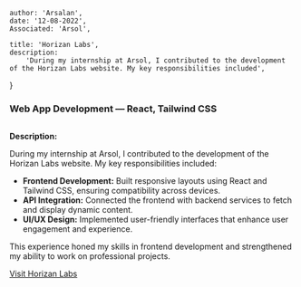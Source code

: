 

    author: 'Arsalan',
    date: '12-08-2022',
    Associated: 'Arsol',

    title: 'Horizan Labs',
    description:
        'During my internship at Arsol, I contributed to the development of the Horizan Labs website. My key responsibilities included',
}


### Web App Development — React, Tailwind CSS

<Image src={arsolProject} alt="" />

**Description:**

During my internship at Arsol, I contributed to the development of the Horizan Labs website. My key responsibilities included:

- **Frontend Development:** Built responsive layouts using React and Tailwind CSS, ensuring compatibility across devices.
- **API Integration:** Connected the frontend with backend services to fetch and display dynamic content.
- **UI/UX Design:** Implemented user-friendly interfaces that enhance user engagement and experience.

This experience honed my skills in frontend development and strengthened my ability to work on professional projects.

[Visit Horizan Labs](https://horizanlabs.vercel.app/)